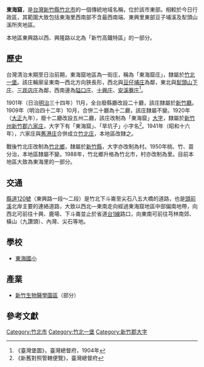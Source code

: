 {{noteTA
|1 = zh-cn:庄; zh-hk:庄; zh-tw:庄;
}}
'''東海窟'''，是[[台灣|台灣]][[新竹縣|新竹縣]][[竹北市|竹北市]]的一個傳統地域名稱，位於該市東部。相較於今日行政區，其範圍大致包括東海里西南部不含最西南端、東興里東部豆子埔溪及犁頭山溪所夾地區。

本地區東興路以西、興隆路以北為「新竹高鐵特區」的一部分。

==歷史==
台灣清治末期至日治前期，東海窟地區為一街庄，稱為「東海窟庄」，隸屬於[[竹北一堡|竹北一堡]]。該庄輪廓呈東南—西北方向狹長形，西北與[[豆仔埔庄|豆仔埔庄]]為鄰，東北與[[犁頭山下庄|犁頭山下庄]]、[[三崁店_(新竹縣)|三崁店庄]]為鄰，西南邊為[[隘口庄|隘口庄]]、[[十興庄|十興庄]]、[[安溪寮_(新竹縣)|安溪藔庄]]<ref name="臺灣堡圖">《臺灣堡圖》，臺灣總督府，1904年</ref>。

1901年（日治[[明治|明治]]三十四年）11月，全台廢縣廳改設二十廳，該庄隸屬於[[新竹廳|新竹廳]]。1909年（明治四十二年）10月，合併二十廳為十二廳，該庄隸屬不變。1920年（[[大正|大正]]九年），廢十二廳改設五州二廳，該庄改制為「東海窟」[[大字|大字]]，隸屬於[[新竹州|新竹州]][[新竹郡|新竹郡]][[六家庄|六家庄]]，大字下有「東海窟」、「旱坑子」小字名<ref>《新舊對照管轄便覽》，臺灣總督府</ref>。1941年（昭和十六年），六家庄與[[舊港庄|舊港庄]]合併成立[[竹北庄|竹北庄]]，本地區改隸之。

戰後竹北庄改制為[[竹北市|竹北鄉]]，隸屬於[[新竹縣|新竹縣]]，大字亦改制為村。1950年桃、竹、苗分治，本地區隸屬不變。1988年，竹北鄉升格為竹北市，村亦改制為里。目前本地區大致為東海里的一部分。

==交通==
[[縣道120號|縣道120號]]（東興路一段～二段）是竹北下斗崙至尖石八五大橋的道路，也是[[頭前溪|頭前溪]]北岸主要的連絡道路，大致以西北—東南走向經過東海窟地區中部偏南地帶，向西北可前往十興、鹿場、下斗崙並止於省道[[台1線|台1線]]路口，向東南可前往芎林南郊、橫山（九讚頭）、內灣、尖石等地。

==學校==
*[[東海國小|東海國小]]

==產業==
*[[新竹生物醫學園區|新竹生物醫學園區]]（部分）

==參考文獻==
{{reflist}}

{{新竹郡}}

[[Category:竹北市|Category:竹北市]]
[[Category:竹北一堡|Category:竹北一堡]]
[[Category:新竹郡大字|Category:新竹郡大字]]